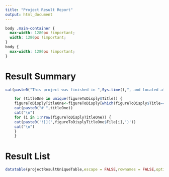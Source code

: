 --- 
title: "Project Result Report"
output: html_document
---

```{css, echo=FALSE}
body .main-container {
  max-width: 1280px !important;
  width: 1280px !important;
}
body {
  max-width: 1280px !important;
}
```

# Result Summary
```{r,echo=FALSE}
cat(paste0("This project was finished in ",Sys.time(),", and located at ",projectDir,".\n"))
```


```{r,echo=FALSE,results='asis'}
    for (titleOne in unique(figureToDisply$Title)) {
    figureToDisplyTitleOne<-figureToDisply[which(figureToDisply$Title==titleOne),]
    cat(paste0("# ",titleOne))
    cat("\n")
    for (i in 1:nrow(figureToDisplyTitleOne)) {
    cat(paste0('![](',figureToDisplyTitleOne$File[i],')'))
    cat("\n")
    }
    }   
```

# Result List
```{r,echo=FALSE}
datatable(projectResultUniqueTable,escape = FALSE,rownames = FALSE,options=list(pageLength=200)) 
```
